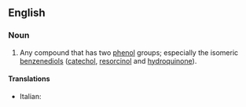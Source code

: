 ==English==

===Noun===
{{en-noun}}

# {{organic chemistry}} Any compound that has two [[phenol]] groups; especially the isomeric [[benzenediol]]s ([[catechol]], [[resorcinol]] and [[hydroquinone]]).

====Translations====
{{trans-top|organic chemistry: compound with two phenol groups}}
*Italian: {{t-|it|difenolo|m}}
{{trans-mid}}
{{trans-bottom}}